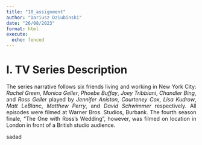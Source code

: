 ```yaml
---
title: "10_assignment"
author: "Dariusz Dziubinski"
date: "26/08/2023"
format: html
execute:
  echo: fenced
---
```


# **I. TV Series Description**

::: {style="text-align: justify"}
The series narrative follows six friends living and working in New York City: *Rachel Green*, *Monica Geller*, *Phoebe Buffay*, *Joey Tribbiani*, *Chandler Bing*, and *Ross Geller* played by *Jennifer Aniston*, *Courteney Cox*, *Lisa Kudrow*, *Matt LeBlanc*, *Matthew Perry*, and *David Schwimmer* respectively. All episodes were filmed at Warner Bros. Studios, Burbank. The fourth season finale, "The One with Ross's Wedding", however, was filmed on location in London in front of a British studio audience.
:::
 sadad
 